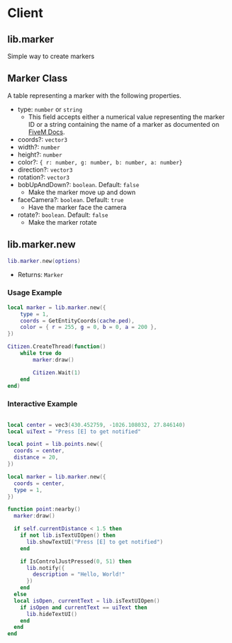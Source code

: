 # Client

## lib.marker

Simple way to create markers

## Marker Class

A table representing a marker with the following properties.

- type: `number` or `string`
  - This field accepts either a numerical value representing the marker ID or a string containing the name of a marker as documented on [FiveM Docs](https://docs.fivem.net/docs/game-references/markers/).
- coords?: `vector3`
- width?: `number`
- height?: `number`
- color?: `{ r: number, g: number, b: number, a: number}`
- direction?: `vector3`
- rotation?: `vector3`
- bobUpAndDown?: `boolean`. Default: `false`
  - Make the marker move up and down
- faceCamera?: `boolean`. Default: `true`
  - Have the marker face the camera
- rotate?: `boolean`. Default: `false`
  - Make the marker rotate

## lib.marker.new

```lua
lib.marker.new(options)
```
- Returns: `Marker`

### Usage Example
```lua
local marker = lib.marker.new({
	type = 1,
	coords = GetEntityCoords(cache.ped),
	color = { r = 255, g = 0, b = 0, a = 200 },
})

Citizen.CreateThread(function()
	while true do
		marker:draw()

		Citizen.Wait(1)
	end
end)
```

### Interactive Example
```lua

local center = vec3(430.452759, -1026.108032, 27.846140)
local uiText = "Press [E] to get notified"

local point = lib.points.new({
  coords = center,
  distance = 20,
})

local marker = lib.marker.new({
  coords = center,
  type = 1,
})

function point:nearby()
  marker:draw()

  if self.currentDistance < 1.5 then
    if not lib.isTextUIOpen() then
      lib.showTextUI("Press [E] to get notified")
    end

    if IsControlJustPressed(0, 51) then
      lib.notify({
        description = "Hello, World!"
      })
    end
  else
  local isOpen, currentText = lib.isTextUIOpen()
    if isOpen and currentText == uiText then
      lib.hideTextUI()
    end
  end
end
```
